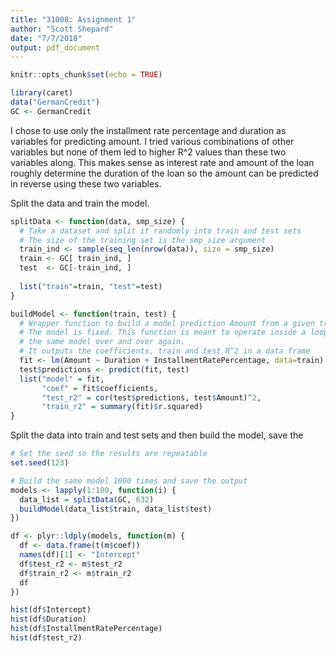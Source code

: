 ```yaml
---
title: "31008: Assignment 1"
author: "Scott Shepard"
date: "7/7/2018"
output: pdf_document
---
```


```r
knitr::opts_chunk$set(echo = TRUE)
```

```r
library(caret)
data("GermanCredit")
GC <- GermanCredit
```

I chose to use only the installment rate
percentage and duration as variables for predicting amount. I tried various 
combinations of other variables but none of them led to higher R^2 values than
these two variables along. This makes sense as interest rate and amount of the
loan roughly determine the duration of the loan so the amount can be predicted
in reverse using these two variables.

Split the data and train the model.

```r
splitData <- function(data, smp_size) {
  # Take a dataset and split it randomly into train and test sets
  # The size of the training set is the smp_size argument
  train_ind <- sample(seq_len(nrow(data)), size = smp_size)
  train <- GC[ train_ind, ]
  test  <- GC[-train_ind, ]
  
  list("train"=train, "test"=test)
}

buildModel <- function(train, test) {
  # Wrapper function to build a model prediction Amount from a given training set
  # The model is fixed. This function is meant to operate inside a loop to build
  # the same model over and over again. 
  # It outputs the coefficients, train and test R^2 in a data frame
  fit <- lm(Amount ~ Duration + InstallmentRatePercentage, data=train)
  test$predictions <- predict(fit, test)
  list("model" = fit, 
       "coef" = fit$coefficients,
       "test_r2" = cor(test$predictions, test$Amount)^2,
       "train_r2" = summary(fit)$r.squared)
}
```

Split the data into train and test sets and then build the model, save the 

```r
# Set the seed so the results are repeatable
set.seed(123)

# Build the same model 1000 times and save the output
models <- lapply(1:100, function(i) {
  data_list = splitData(GC, 632)
  buildModel(data_list$train, data_list$test)
})

df <- plyr::ldply(models, function(m) {
  df <- data.frame(t(m$coef))
  names(df)[1] <- "Intercept"
  df$test_r2 <- m$test_r2
  df$train_r2 <- m$train_r2
  df
})
```

```r
hist(df$Intercept)
hist(df$Duration)
hist(df$InstallmentRatePercentage)
hist(df$test_r2)
```
